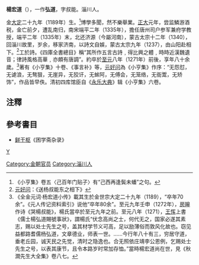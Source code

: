 '''楊宏道'''（{{bd|1189年||1271年|？}}），一作'''弘道'''，字叔能。淄川人。

金[[大定_(金朝)|大定]]二十九年（1189年）生。<ref>《小亨集》卷五〈己百年门贴子〉有“己西再逢鬓未蟠”之句。</ref>博學多聞，然不樂舉業。[[正大|正大]]元年，尝监鱗游酒税，金亡前夕，遭乱南归，南宋端平二年（1335年），擔任唐州司户参军兼府学教授，端平二年（1335年）末，北还济源（今屬河南），蒙古太宗十二年（1340），回淄川故里，岁余，移家济南，以詩文自娛，蒙古太宗九年（1237），由山阳赴相下。<ref>[[元好问|元好问]]：《送杨叔能东之相下》</ref>工於詩。《四庫全書總目》稱“其所作五言古詩﹐得比興之體﹐時時近漢魏遺音；律詩風格高華﹐亦頗有唐調”。約卒於[[至元_(忽必烈)|至元]]八年（1271年）前後，享年八十余歲。<ref>《全金元词·杨宏道小传》載其生於金世宗大定二十九年（1189），“卒年70余”。《元人传记资料索引》说他“卒年80余”。至元九年壬申（1272年），[[房皞|房皞]]作诗《哭楊叔能》，楊氏當卒於至元九年之前。至元八年（1271），[[王恽|王恽]]上書《儒士楊弘道賜號事狀》，謂楊氏“伏念高尚之士，何代无之，国家必遂其素志，赐以处士先生之号，盖其材学节义可高，足以励薄俗而敦风化故也。窃见益都路耆儒杨弘道，文章德业，师表一世。……今行年八十有三，穷居守道，垂老丘园，诚天民之先觉，清时之隐逸也。合无照依庄靖李公恩例，乞赐处士先生之号，以表其康节，且令本路岁时常加存恤。”當時楊宏道尚在世，見《秋澗先生大全集》卷八七。</ref>著有《小亨集》十卷、《事言补》等，[[元好问|元好问]]為《小亨集》作序：“无怨怼，无谑浪，无骜狠，无崖异，无狡讦，无蛑阿，无傅会，无笼络，无衙鬻，无矫饰”，作品皆早佚。清初四库馆臣自《[[永乐大典|永乐大典]]》辑《小亨集》六卷。

==注釋==
{{reflist}}
==參考書目==
*[[鲜干枢|鲜干枢]]《困学斋杂录》

[[category:金朝詩人|Y]]
[[Category:金朝官员|Category:金朝官员]]
[[Category:淄川人|Category:淄川人]]